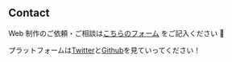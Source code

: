 ## Contact

Web 制作のご依頼・ご相談は[こちらのフォーム](https://forms.gle/QGPYWpLhbEePFWTY7) をご記入ください 🙏

プラットフォームは[Twitter](https://twitter.com/dev_takeaki0817)と[Github](https://github.com/Takeaki0817)を見ていってください！
